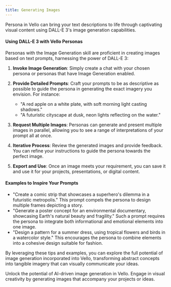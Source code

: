 ```yaml
---
title: Generating Images
---
```


Persona in Vello can bring your text descriptions to life through captivating visual content using DALL-E 3's image generation capabilities.

#### Using DALL-E 3 with Vello Personas

Personas with the Image Generation skill are proficient in creating images based on text prompts, harnessing the power of DALL-E 3:

1. **Invoke Image Generation**: Simply create a chat with your chosen persona or personas that have Image Generation enabled.

2. **Provide Detailed Prompts**: Craft your prompts to be as descriptive as possible to guide the persona in generating the exact imagery you envision. For instance:

   - "A red apple on a white plate, with soft morning light casting shadows."
   - "A futuristic cityscape at dusk, neon lights reflecting on the water."

3. **Request Multiple Images**: Personas can generate and present multiple images in parallel, allowing you to see a range of interpretations of your prompt all at once.

4. **Iterative Process**: Review the generated images and provide feedback. You can refine your instructions to guide the persona towards the perfect image.

5. **Export and Use**: Once an image meets your requirement, you can save it and use it for your projects, presentations, or digital content.

#### Examples to Inspire Your Prompts

- "Create a comic strip that showcases a superhero's dilemma in a futuristic metropolis." This prompt compels the persona to design multiple frames depicting a story.
- "Generate a poster concept for an environmental documentary, showcasing Earth's natural beauty and fragility." Such a prompt requires the persona to integrate both informational and emotional elements into one image.
- "Design a pattern for a summer dress, using tropical flowers and birds in a watercolor style." This encourages the persona to combine elements into a cohesive design suitable for fashion.

By leveraging these tips and examples, you can explore the full potential of image generation incorporated into Vello, transforming abstract concepts into tangible imagery that can visually communicate your ideas.

Unlock the potential of AI-driven image generation in Vello. Engage in visual creativity by generating images that accompany your projects or ideas.
